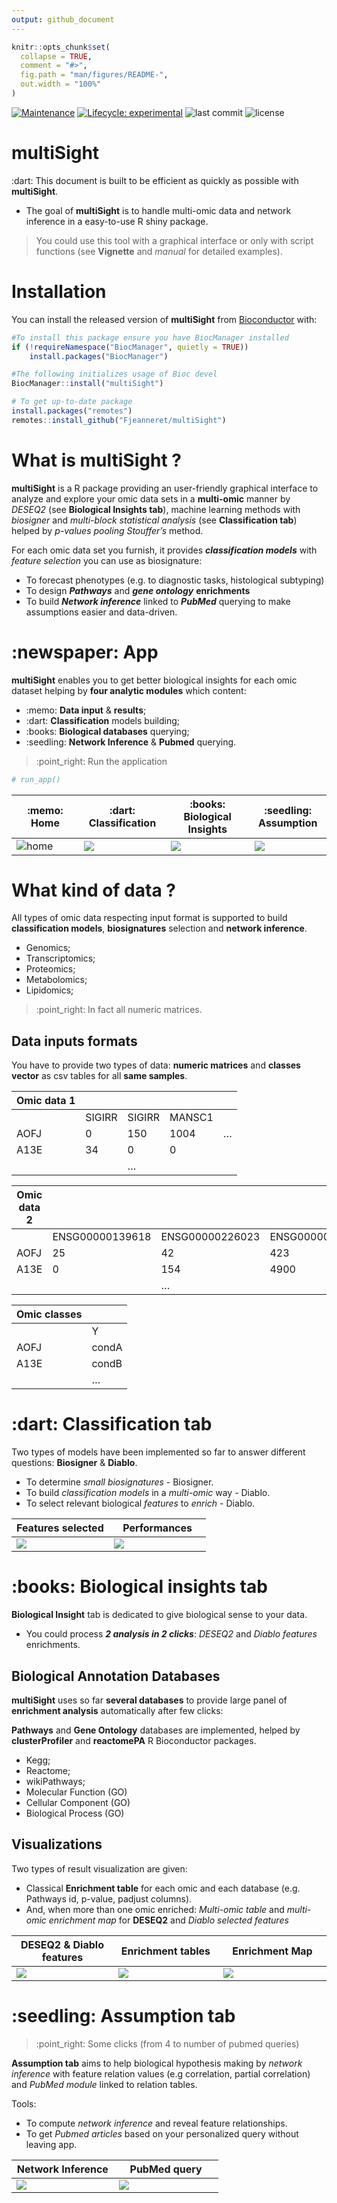 ```yaml
---
output: github_document
---
```


<!-- README.md is generated from README.Rmd. Please edit that file -->

```r
knitr::opts_chunk$set(
  collapse = TRUE,
  comment = "#>",
  fig.path = "man/figures/README-",
  out.width = "100%"
)
```

<!-- badges: start -->
[![Maintenance](https://img.shields.io/badge/Maintained%3F-yes-green.svg)](https://GitHub.com/Naereen/StrapDown.js/graphs/commit-activity)
[![Lifecycle: experimental](https://img.shields.io/badge/lifecycle-experimental-orange.svg)](https://www.tidyverse.org/lifecycle/#experimental)
![last commit](https://img.shields.io/github/last-commit/fjeanneret/MultiSight.svg)
![license](https://img.shields.io/github/license/fjeanneret/MultiSight.svg)
<!-- badges: end -->

# **multiSight** 

:dart: This document is built to be efficient as quickly as 
possible with **multiSight**.

- The goal of **multiSight** is to handle multi-omic data and network inference
in a easy-to-use R shiny package.

> You could use this tool with a graphical interface or only with 
script functions (see **Vignette** and *manual* for detailed examples).

# Installation

You can install the released version of **multiSight** from
[Bioconductor](https://www.bioconductor.org/) with:

```r
#To install this package ensure you have BiocManager installed
if (!requireNamespace("BiocManager", quietly = TRUE))
    install.packages("BiocManager")

#The following initializes usage of Bioc devel
BiocManager::install("multiSight")

# To get up-to-date package
install.packages("remotes")
remotes::install_github("Fjeanneret/multiSight")
```

# What is **multiSight** ?

**multiSight** is a R package providing an user-friendly graphical interface to 
analyze and explore your omic data sets in a __multi-omic__ manner by _DESEQ2_ 
(see **Biological Insights tab**), machine learning methods with _biosigner_ 
and _multi-block statistical analysis_ (see **Classification tab**) helped by
_p-values pooling Stouffer's_ method.

For each omic data set you furnish, it provides _**classification models**_ 
with *feature selection* you can use as biosignature:

- To forecast phenotypes (e.g. to diagnostic tasks, histological subtyping)
- To design _**Pathways**_ and _**gene ontology**_ **enrichments**
- To build _**Network inference**_ linked to _**PubMed**_ querying to make 
assumptions easier and data-driven.

# :newspaper: App

**multiSight** enables you to get better biological insights for each omic dataset 
helping by __four analytic modules__ which content:

- :memo: __Data input__ & __results__;
- :dart: __Classification__ models building;
- :books: __Biological databases__ querying;
- :seedling: __Network Inference__ & __Pubmed__ querying.

> :point_right: Run the application

```r
# run_app()
```

| :memo: Home                                 | :dart: Classification                                | :books: Biological Insights                          | :seedling: Assumption                               |
|--------------------------------------|-----------------------------------------------|----------------------------------------------|------------------------------------------|
| ![home](inst/app/www/home/home1.png) | ![](inst/app/www/classification/classif1.png) | ![](inst/app/www/biologicalInsight/bio1.png) | ![](inst/app/www/networkInf/assump1.png) |

# What kind of data ? 

All types of omic data respecting input format is supported to build 
**classification models**, **biosignatures** selection and
**network inference**.

- Genomics;
- Transcriptomics;
- Proteomics;
- Metabolomics;
- Lipidomics;

> :point_right: In fact all numeric matrices.

## Data inputs formats

You have to provide two types of data: **numeric matrices** and 
**classes vector** as csv tables for all **same samples**.

| Omic data 1 |        |        |        |     |
|-------------|--------|--------|--------|-----|
|             | SIGIRR | SIGIRR | MANSC1 |     |
| AOFJ        | 0      | 150    | 1004   | ... |
| A13E        | 34     | 0      | 0      |     |
|             |        | ...    |        |     |

| Omic data 2 |                 |                 |                 |     |
|-------------|-----------------|-----------------|-----------------|-----|
|             | ENSG00000139618 | ENSG00000226023 | ENSG00000198695 |     |
| AOFJ        | 25              | 42              | 423             | ... |
| A13E        | 0               | 154             | 4900            |     |
|             |                 | ...             |                 |     |

| Omic classes |       |
|--------------|-------|
|              | Y     |
| AOFJ         | condA |
| A13E         | condB |
|              | ...   |

# :dart: Classification tab

Two types of models have been implemented so far to answer different 
questions: **Biosigner** & **Diablo**.

- To determine *small biosignatures* - Biosigner.
- To build *classification models* in a *multi-omic* way - Diablo.
- To select relevant biological *features* to *enrich* - Diablo.

| Features selected                             | Performances                                  |
|-----------------------------------------------|-----------------------------------------------|
| ![](inst/app/www/classification/classif2.png) | ![](inst/app/www/classification/classif3.png) |

# :books: Biological insights tab

**Biological Insight** tab is dedicated to give biological sense to your data. 

- You could process ___2 analysis in 2 clicks___: *DESEQ2* and 
*Diablo features* enrichments.

## Biological Annotation Databases

**multiSight** uses so far **several databases** to provide large panel of 
**enrichment analysis** automatically after few clicks:

**Pathways** and **Gene Ontology** databases are implemented, helped by 
**clusterProfiler** and **reactomePA** R Bioconductor packages.

- Kegg;
- Reactome;
- wikiPathways;
- Molecular Function (GO)
- Cellular Component (GO)
- Biological Process (GO)

## Visualizations

Two types of result visualization are given:

- Classical **Enrichment table** for each omic and each database (e.g. 
Pathways id, p-value, padjust columns).
- And, when more than one omic enriched: *Multi-omic table* and *multi-omic
enrichment map* for **DESEQ2** and *Diablo selected features*

| DESEQ2 & Diablo features                    | Enrichment tables                            | Enrichment Map                                |
|---------------------------------------------|----------------------------------------------|-----------------------------------------------|
| ![](inst/app/www/biologicalInsight/bio2.png) | ![](inst/app/www/biologicalInsight/bio3.png) | ![](inst/app/www/biologicalInsight/bio4.png) |

# :seedling: Assumption tab

> :point_right: Some clicks (from 4 to number of pubmed queries)

**Assumption tab** aims to help biological hypothesis making by *network 
inference* with feature relation values (e.g correlation, partial correlation)
and *PubMed module* linked to relation tables.

Tools:

- To compute _*network inference*_ and reveal feature relationships.
- To get _*Pubmed articles*_ based on your personalized query without leaving 
app.

| Network Inference                       | PubMed query                             |
|-----------------------------------------|------------------------------------------|
| ![](inst/app/www/networkInf/assump2.png) | ![](inst/app/www/networkInf/assump3.png) |
